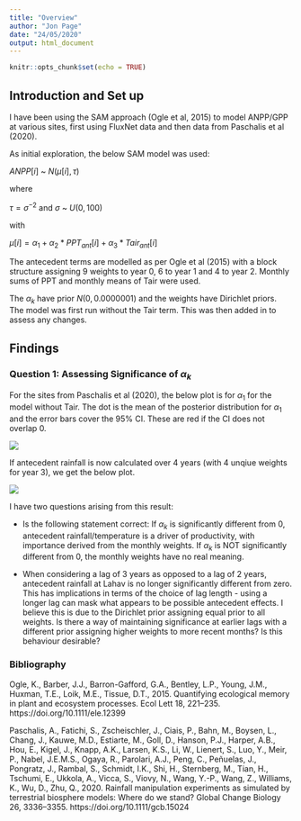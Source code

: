 ```yaml
---
title: "Overview"
author: "Jon Page"
date: "24/05/2020"
output: html_document
---
```


```r
knitr::opts_chunk$set(echo = TRUE)
```


## Introduction and Set up

I have been using the SAM approach (Ogle et al, 2015) to model ANPP/GPP at various sites, first using FluxNet data and then data from Paschalis et al (2020).

As initial exploration, the below SAM model was used:

$ANPP[i]$ ~ $N(\mu[i],\tau)$

where

$\tau = \sigma^{-2}$ and $\sigma$ ~ $U(0,100)$

with

$\mu[i] = \alpha_{1} + \alpha_{2}*PPT_{ant}[i] + \alpha_{3}*Tair_{ant}[i]$

The antecedent terms are modelled as per Ogle et al (2015) with a block structure assigning 9 weights to year 0, 6 to year 1 and 4 to year 2. Monthly sums of PPT and monthly means of Tair were used.

The $\alpha_{k}$ have prior $N(0,0.0000001)$ and the weights have Dirichlet priors.
The model was first run without the Tair term. This was then added in to assess any changes.

## Findings

### Question 1: Assessing Significance of $\alpha_{k}$

For the sites from Paschalis et al (2020), the below plot is for $\alpha_{1}$ for the model without Tair. The dot is the mean of the posterior distribution for $\alpha_{1}$ and the error bars cover the 95% CI. These are red if the CI does not overlap 0.

![](plots/P_3_Alphas.png)

If antecedent rainfall is now calculated over 4 years (with 4 unqiue weights for year 3), we get the below plot.

![](plots/P_4_Alphas.png)

I have two questions arising from this result:

* Is the following statement correct: If $\alpha_{k}$ is significantly different from 0, antecedent rainfall/temperature is a driver of productivity, with importance derived from the monthly weights. If $\alpha_{k}$ is NOT significantly different from 0, the monthly weights have no real meaning.

* When considering a lag of 3 years as opposed to a lag of 2 years, antecedent rainfall at Lahav is no longer significantly different from zero. This has implications in terms of the choice of lag length - using a longer lag can mask what appears to be possible antecedent effects. I believe this is due to the Dirichlet prior assigning equal prior to all weights. Is there a way of maintaining significance at earlier lags with a different prior assigning higher weights to more recent months? Is this behaviour desirable? 



### Bibliography

Ogle, K., Barber, J.J., Barron-Gafford, G.A., Bentley, L.P., Young, J.M., Huxman, T.E., Loik, M.E., Tissue, D.T., 2015. Quantifying ecological memory in plant and ecosystem processes. Ecol Lett 18, 221–235. https://doi.org/10.1111/ele.12399

Paschalis, A., Fatichi, S., Zscheischler, J., Ciais, P., Bahn, M., Boysen, L., Chang, J., Kauwe, M.D., Estiarte, M., Goll, D., Hanson, P.J., Harper, A.B., Hou, E., Kigel, J., Knapp, A.K., Larsen, K.S., Li, W., Lienert, S., Luo, Y., Meir, P., Nabel, J.E.M.S., Ogaya, R., Parolari, A.J., Peng, C., Peñuelas, J., Pongratz, J., Rambal, S., Schmidt, I.K., Shi, H., Sternberg, M., Tian, H., Tschumi, E., Ukkola, A., Vicca, S., Viovy, N., Wang, Y.-P., Wang, Z., Williams, K., Wu, D., Zhu, Q., 2020. Rainfall manipulation experiments as simulated by terrestrial biosphere models: Where do we stand? Global Change Biology 26, 3336–3355. https://doi.org/10.1111/gcb.15024

